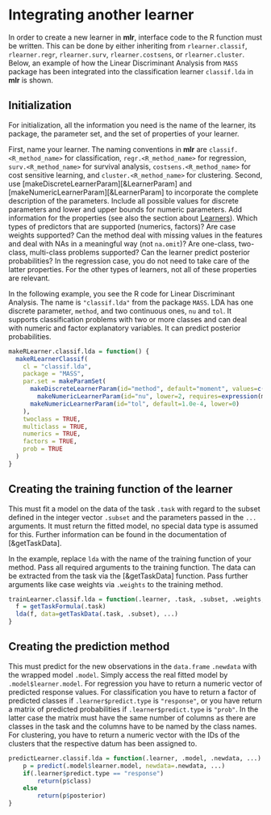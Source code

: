 # Integrating another learner

In order to create a new learner in **mlr**, interface code to the R function must be written.
This can be done by either inheriting from ``rlearner.classif``, ``rlearner.regr``, ``rlearner.surv``, ``rlearner.costsens``, or ``rlearner.cluster``.
Below, an example of how the Linear Discriminant Analysis from ``MASS`` package has been integrated into the classification learner ``classif.lda`` in **mlr** is shown.

## Initialization

For initialization, all the information you need is the name of the learner, its package, the parameter set, and the set of properties of your learner.

First, name your learner. The naming conventions in **mlr** are ``classif.<R_method_name>`` for classification, ``regr.<R_method_name>`` for regression, ``surv.<R_method_name>`` for survival analysis, ``costsens.<R_method_name>`` for cost sensitive learning, and ``cluster.<R_method_name>`` for clustering.
Second, use [makeDiscreteLearnerParam][&LearnerParam] and [makeNumericLearnerParam][&LearnerParam] to incorporate the complete description of the parameters.
Include all possible values for discrete parameters and lower and upper bounds for numeric parameters.
Add information for the properties (see also the section about [Learners](learner.md)).
Which types of predictors that are supported (numerics, factors)?
Are case weights supported? Can the method deal with missing values in the features and deal with NAs in a meaningful way (not ``na.omit``)?
Are one-class, two-class, multi-class problems supported?
Can the learner predict posterior probabilities?
In the regression case, you do not need to take care of the latter properties.
For the other types of learners, not all of these properties are relevant.

In the following example, you see the R code for Linear Discriminant Analysis.
The name is ``"classif.lda"`` from the package ``MASS``. LDA has one discrete parameter, ``method``, and two continuous ones, ``nu`` and ``tol``.
It supports classification problems with two or more classes and can deal with numeric and factor explanatory variables.
It can predict posterior probabilities.

```r
makeRLearner.classif.lda = function() {
  makeRLearnerClassif(
    cl = "classif.lda",
    package = "MASS",
    par.set = makeParamSet(
  	  makeDiscreteLearnerParam(id="method", default="moment", values=c("moment", "mle", "mve", "t")),
  		makeNumericLearnerParam(id="nu", lower=2, requires=expression(method=="t")),
      makeNumericLearnerParam(id="tol", default=1.0e-4, lower=0)
    ),
    twoclass = TRUE,
    multiclass = TRUE,
    numerics = TRUE,
    factors = TRUE,
    prob = TRUE
  )
}
```

## Creating the training function of the learner

This must fit a model on the data of the task ``.task`` with regard to the subset defined in the integer vector ``.subset`` and the parameters passed in the ``...`` arguments.
It must return the fitted model, no special data type is assumed for this.
Further information can be found in the documentation of [&getTaskData].

In the example, replace ``lda`` with the name of the training function of your method.
Pass all required arguments to the training function.
The data can be extracted from the task via the [&getTaskData] function.
Pass further arguments like case weights via ``.weights`` to the training method.
```r
trainLearner.classif.lda = function(.learner, .task, .subset, .weights,  ...) {
  f = getTaskFormula(.task)
  lda(f, data=getTaskData(.task, .subset), ...)
}
```

## Creating the prediction method

This must predict for the new observations in the `data.frame` ``.newdata`` with the wrapped model ``.model``.
Simply access the real fitted model by ``.model$learner.model``.
For regression you have to return a numeric vector of predicted response values.
For classification you have to return a factor of predicted classes if ``.learner$predict.type`` is ``"response"``, or you have return a matrix of predicted probabilities if
``.learner$predict.type`` is ``"prob"``.
In the latter case the matrix must have the same number of columns as there are classes in the task and the columns have to be named by the class names.
For clustering, you have to return a numeric vector with the IDs of the clusters that the respective datum has been assigned to.

```r
predictLearner.classif.lda = function(.learner, .model, .newdata, ...) {
	p = predict(.model$learner.model, newdata=.newdata, ...)
	if(.learner$predict.type == "response")
		return(p$class)
	else
		return(p$posterior)
}
```
